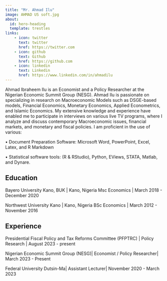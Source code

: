 ---
title: "Mr. Ahmad Ilu"
image: AHMAD US soft.jpg
about:
  id: hero-heading
  template: trestles
links:
    - icon: twitter
      text: twitter
      href: https://twitter.com
    - icon: github
      text: Github
      href: https://github.com
    - icon: linkedin
      text: Linkedin
      href: https://www.linkedin.com/in/ahmadilu
---

Ahmad Ibraheem Ilu is an Economist and a Policy Researcher at the Nigerian Economic Summit Group (NESG). Ahmad Ilu is passionate on specializing in research on Macroeconomic Models such as DSGE-based models, Financial Economics, Monetary Economics, Applied Econometrics, and Islamic Economics. My extensive knowledge and experience have enabled me to participate in interviews on various live TV programs, where I analyze and discuss contemporary Macroeconomic issues, financial markets, and monetary and fiscal policies.
I am proficient in the use of various:

• Document Preparation Software:
Microsoft Word, PowerPoint, Excel, Latex, and R Markdown 

• Statistical software tools: 
(R & RStudio), Python, EViews, STATA, Matlab, and Dynare. 

## Education

Bayero University Kano, BUK | Kano, Nigeria
Msc Economics | March 2018 - December 2020

Northwest University Kano | Kano, Nigeria
BSc Economics | March 2012 - November 2016

## Experience

Presidential Fiscal Policy and Tax Reforms Committee (PFPTRC) | Policy Research | August 2023 - present

Nigerian Economic Summit Group (NESG)| Economist / Policy Researcher| March 2023 - Present

Federal University Dutsin-Ma| Assistant Lecturer| November 2020 - March 2023

